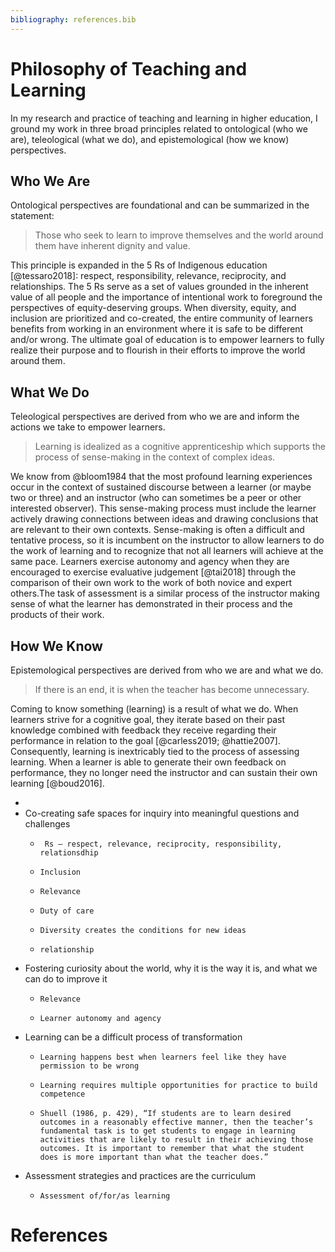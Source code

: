 ```yaml
---
bibliography: references.bib
---
```


# Philosophy of Teaching and Learning

In my research and practice of teaching and learning in higher education, I ground my work in three broad principles related to ontological (who we are), teleological (what we do), and epistemological (how we know) perspectives.

## Who We Are

Ontological perspectives are foundational and can be summarized in the statement:

> Those who seek to learn to improve themselves and the world around them have inherent dignity and value.

This principle is expanded in the 5 Rs of Indigenous education [@tessaro2018]: respect, responsibility, relevance, reciprocity, and relationships. The 5 Rs serve as a set of values grounded in the inherent value of all people and the importance of intentional work to foreground the perspectives of equity-deserving groups. When diversity, equity, and inclusion are prioritized and co-created, the entire community of learners benefits from working in an environment where it is safe to be different and/or wrong. The ultimate goal of education is to empower learners to fully realize their purpose and to flourish in their efforts to improve the world around them.

## What We Do

Teleological perspectives are derived from who we are and inform the actions we take to empower learners.

> Learning is idealized as a cognitive apprenticeship which supports the process of sense-making in the context of complex ideas.

We know from @bloom1984 that the most profound learning experiences occur in the context of sustained discourse between a learner (or maybe two or three) and an instructor (who can sometimes be a peer or other interested observer). This sense-making process must include the learner actively drawing connections between ideas and drawing conclusions that are relevant to their own contexts. Sense-making is often a difficult and tentative process, so it is incumbent on the instructor to allow learners to do the work of learning and to recognize that not all learners will achieve at the same pace. Learners exercise autonomy and agency when they are encouraged to exercise evaluative judgement [@tai2018] through the comparison of their own work to the work of both novice and expert others.The task of assessment is a similar process of the instructor making sense of what the learner has demonstrated in their process and the products of their work.



## How We Know

Epistemological perspectives are derived from who we are and what we do.

> If there is an end, it is when the teacher has become unnecessary.

Coming to know something (learning) is a result of what we do. When learners strive for a cognitive goal, they iterate based on their past knowledge combined with feedback they receive regarding their performance in relation to the goal [@carless2019; @hattie2007]. Consequently, learning is inextricably tied to the process of assessing learning. When a learner is able to generate their own feedback on performance, they no longer need the instructor and can sustain their own learning [@boud2016].

- 
- Co-creating safe spaces for inquiry into meaningful questions and challenges
  - 	 Rs – respect, relevance, reciprocity, responsibility, relationsdhip
  - 	Inclusion
  - 	Relevance
  - 	Duty of care
  - 	Diversity creates the conditions for new ideas
  - 	relationship
- Fostering curiosity about the world, why it is the way it is, and what we can do to improve it
  - 	Relevance
  - 	Learner autonomy and agency
- Learning can be a difficult process of transformation
  - 	Learning happens best when learners feel like they have permission to be wrong
  - 	Learning requires multiple opportunities for practice to build competence
  - 	Shuell (1986, p. 429), “If students are to learn desired outcomes in a reasonably effective manner, then the teacher’s fundamental task is to get students to engage in learning activities that are likely to result in their achieving those outcomes. It is important to remember that what the student does is more important than what the teacher does.”
- Assessment strategies and practices are the curriculum
  - 	Assessment of/for/as learning	

# References